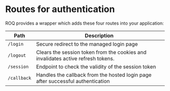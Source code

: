 
# Routes for authentication

ROQ provides a wrapper which adds these four routes into your application: 

| Path        | Description                                                                      |
|-------------|----------------------------------------------------------------------------------|
| `/login`    | Secure redirect to the managed login page                                        |
| `/logout`   | Clears the session token from the cookies and invalidates active refresh tokens. |
| `/session`  | Endpoint to check the validity of the session token                              |
| `/callback` | Handles the callback from the hosted login page after successful authentication  |
